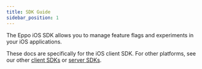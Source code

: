 ```yaml
---
title: SDK Guide
sidebar_position: 1
---
```


The Eppo iOS SDK allows you to manage feature flags and experiments in your iOS applications.

<div className="feature-card-container">
  <FeatureCard 
    title="SDK Quickstart" 
    description="Install the SDK and create a basic feature flag"
    link="/sdks/client-sdks/ios/quickstart"
    iconSrc="/img/what-is-eppo/feature-flag.svg"
  />
  <FeatureCard 
    title="API Reference"
    description="Reference for all SDK methods."
    link="https://github.com/Eppo-exp/eppo-ios-sdk"
    iconSrc="/img/sdk-overviews/book-stack.svg"
  />
  
  <FeatureCard 
    title="Github"
    description="View the source code on Github."
    link="https://github.com/Eppo-exp/eppo-ios-sdk"
    iconSrc="/img/sdk-overviews/github-mark.svg"
  />
</div>

These docs are specifically for the iOS client SDK. For other platforms, see our other [client SDKs](/sdks/client-sdks) or [server SDKs](/sdks/server-sdks). 